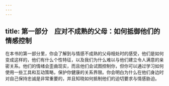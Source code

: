 ```yaml
---
---
---
```

title: 第一部分　应对不成熟的父母：如何抵御他们的情感控制
---




在本书的第一部分里，你会了解到与情感不成熟的父母相处时的感受，他们是如何变成这样的，他们有什么个性特征，以及我们为什么难以与他们建立令人满意的亲密关系。他们的情绪会歪曲现实，而且他们会试图控制你，但你可以通过学习如何使用一些工具和互动策略，保护你健康的关系界限。你会明白为什么在他们身边时对自己保持忠诚是非常重要的，并且知晓如何抵制他们的迫切要求与情感胁迫。